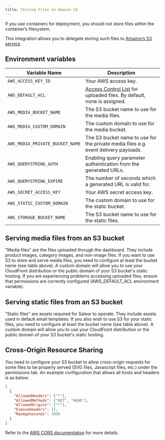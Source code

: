 ```yaml
---
title: Storing Files on Amazon S3
---
```


If you use containers for deployment, you should not store files within the container’s filesystem.

This integration allows you to delegate storing such files to [Amazon’s S3 service](https://aws.amazon.com/s3/).

## Environment variables

| Variable Name                   | Description                                                                                                                                      |
| ------------------------------- | ------------------------------------------------------------------------------------------------------------------------------------------------ |
| `AWS_ACCESS_KEY_ID`             | Your AWS access key.                                                                                                                             |
| `AWS_DEFAULT_ACL`               | [Access Control List](https://docs.aws.amazon.com/AmazonS3/latest/userguide/acl-overview.html) for uploaded files. By default, none is assigned. |
| `AWS_MEDIA_BUCKET_NAME`         | The S3 bucket name to use for the media files.                                                                                                   |
| `AWS_MEDIA_CUSTOM_DOMAIN`       | The custom domain to use for the media bucket.
| `AWS_MEDIA_PRIVATE_BUCKET_NAME` | The S3 bucket name to use for the private media files e.g. event delivery payloads.                                                                                                 |
| `AWS_QUERYSTRING_AUTH`          | Enabling query parameter authentication from the generated URLs.                                                                                 |
| `AWS_QUERYSTRING_EXPIRE`        | The number of seconds which a generated URL is valid for.                                                                                        |
| `AWS_SECRET_ACCESS_KEY`         | Your AWS secret access key.                                                                                                                      |
| `AWS_STATIC_CUSTOM_DOMAIN`      | The custom domain to use for the static bucket.                                                                                                  |
| `AWS_STORAGE_BUCKET_NAME`       | The S3 bucket name to use for the static files.                                                                                                  |

## Serving media files from an S3 bucket

"Media files" are the files uploaded through the dashboard. They include product images, category images, and non-image files.
If you want to use S3 to store and serve media files, you need to configure at least the bucket name (see table above).
A custom domain will allow you to use your CloudFront distribution or the public domain of your S3 bucket's static hosting.
If you are experiencing problems accessing uploaded files, ensure that permissions are correctly configured (AWS_DEFAULT_ACL environment variable).

## Serving static files from an S3 bucket

"Static files" are assets required for Saleor to operate. They include assets used in default email templates. If you also wish to use S3 for your static files, you need to configure at least the bucket name (see table above). A custom domain will allow you to use your CloudFront distribution or the public domain of your S3 bucket's static hosting.

## Cross-Origin Resource Sharing

You need to configure your S3 bucket to allow cross-origin requests for some files to be properly served (SVG files, Javascript files, etc.) under the permissions tab. An example configuration that allows all hosts and headers is as below:

```json
[
  {
    "AllowedHeaders": ["*"],
    "AllowedMethods": ["GET", "HEAD"],
    "AllowedOrigins": ["*"],
    "ExposeHeaders": [],
    "MaxAgeSeconds": 3000
  }
]
```

Refer to the [AWS CORS documentation](https://docs.aws.amazon.com/AmazonS3/latest/dev/cors.html) for more details.
